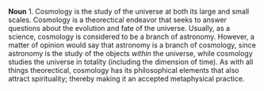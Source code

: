 '''Noun'''
1. Cosmology is the study of the universe at both its large and small scales.  Cosmology is a theorectical endeavor that seeks to answer questions about the evolution and fate of the universe.  Usually, as a science, cosmology is considered to be a branch of astronomy.  However, a matter of opinion would say that astronomy is a branch of cosmology, since astronomy is the study of the objects ''within'' the universe, while cosmology studies the universe in totality (including the dimension of time).  As with all things theorectical, cosmology has its philosophical elements that also attract spirituality; thereby making it an accepted metaphysical practice.